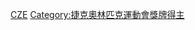 {{Commonscat|Olympic gold medalists for the Czech Republic}}

[[Category:奥林匹克运动会金牌得主|CZE]]
[[Category:捷克奧林匹克運動會獎牌得主|Category:捷克奧林匹克運動會獎牌得主]]